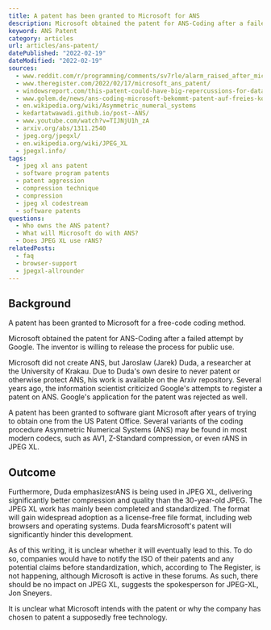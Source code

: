 ```yaml
---
title: A patent has been granted to Microsoft for ANS
description: Microsoft obtained the patent for ANS-Coding after a failed attempt by Google. - What does this mean for JPEG XL?
keyword: ANS Patent
category: articles
url: articles/ans-patent/
datePublished: "2022-02-19"
dateModified: "2022-02-19"
sources:
  - www.reddit.com/r/programming/comments/sv7rle/alarm_raised_after_microsoft_wins_dataencoding/
  - www.theregister.com/2022/02/17/microsoft_ans_patent/
  - windowsreport.com/this-patent-could-have-big-repercussions-for-data-storage-encryption/
  - www.golem.de/news/ans-coding-microsoft-bekommt-patent-auf-freies-kodierverfahren-2202-163289.html
  - en.wikipedia.org/wiki/Asymmetric_numeral_systems
  - kedartatwawadi.github.io/post--ANS/
  - www.youtube.com/watch?v=TIJNjU1h_zA
  - arxiv.org/abs/1311.2540
  - jpeg.org/jpegxl/
  - en.wikipedia.org/wiki/JPEG_XL
  - jpegxl.info/
tags:
  - jpeg xl ans patent
  - software program patents
  - patent aggression
  - compression technique
  - compression
  - jpeg xl codestream
  - software patents
questions:
  - Who owns the ANS patent?
  - What will Microsoft do with ANS?
  - Does JPEG XL use rANS?
relatedPosts:
  - faq
  - browser-support
  - jpegxl-allrounder
---
```


## Background

A patent has been granted to Microsoft for a free-code coding method.

Microsoft obtained the patent for ANS-Coding after a failed attempt by Google. The inventor is willing to release the process for public use.

Microsoft did not create ANS, but Jaroslaw (Jarek) Duda, a researcher at the University of Krakau. Due to Duda's own desire to never patent or otherwise protect ANS, his work is available on the Arxiv repository. Several years ago, the information scientist criticized Google's attempts to register a patent on ANS. Google's application for the patent was rejected as well.

A patent has been granted to software giant Microsoft after years of trying to obtain one from the US Patent Office. Several variants of the coding procedure Asymmetric Numerical Systems (ANS) may be found in most modern codecs, such as AV1, Z-Standard compression, or even rANS in JPEG XL.

## Outcome

Furthermore, Duda emphasizesrANS is being used in JPEG XL, delivering significantly better compression and quality than the 30-year-old JPEG. The JPEG XL work has mainly been completed and standardized. The format will gain widespread adoption as a license-free file format, including web browsers and operating systems. Duda fearsMicrosoft's patent will significantly hinder this development.

As of this writing, it is unclear whether it will eventually lead to this. To do so, companies would have to notify the ISO of their patents and any potential claims before standardization, which, according to The Register, is not happening, although Microsoft is active in these forums. As such, there should be no impact on JPEG XL, suggests the spokesperson for JPEG-XL, Jon Sneyers.

It is unclear what Microsoft intends with the patent or why the company has chosen to patent a supposedly free technology.

<Link
  text="Discuss on Reddit"
  href="www.reddit.com/r/programming/comments/sv7rle/alarm_raised_after_microsoft_wins_dataencoding/"
/>

